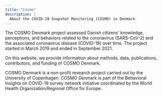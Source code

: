 ```yaml
---
title: "Cosmo"
description: |
  About the COVID-19 Snapshot Monitoring (COSMO) in Denmark
---
```

The COSMO Denmark project assessed Danish citizens' knowledge, perceptions, and behaviors related to the coronavirus (SARS-CoV-2) and the associated coronavirus disease (COVID-19) over time. The project started in March 2019 and ended in September 2021.

On this website, we provide information about methods, data, publications, contributors, and funding of COSMO Denmark. 

COSMO Denmark is a non-profit research project carried out by the University of Copenhagen. COSMO Denmark is part of the Behavioral Insights on COVID-19 survey network initiative coordinated by the World Health Organization/Regional Office for Europe.
